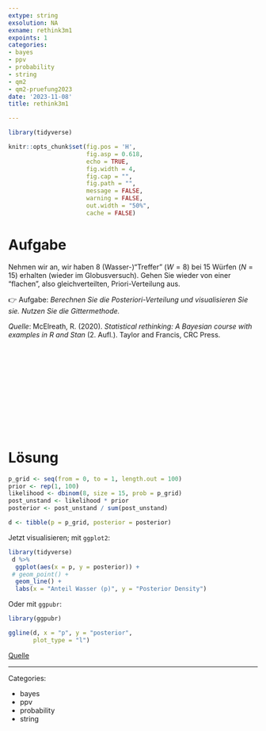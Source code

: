 ```yaml
---
extype: string
exsolution: NA
exname: rethink3m1
expoints: 1
categories:
- bayes
- ppv
- probability
- string
- qm2
- qm2-pruefung2023
date: '2023-11-08'
title: rethink3m1

---
```




```r
library(tidyverse)
```


```r
knitr::opts_chunk$set(fig.pos = 'H',
                      fig.asp = 0.618,
                      echo = TRUE,
                      fig.width = 4,
                      fig.cap = "", 
                      fig.path = "",
                      message = FALSE,
                      warning = FALSE,
                      out.width = "50%",
                      cache = FALSE)
```








# Aufgabe


Nehmen wir an, wir haben 8 (Wasser-)"Treffer" ($W=8$) bei 15 Würfen ($N=15$) erhalten (wieder im Globusversuch). Gehen Sie wieder von einer "flachen", also gleichverteilten, Priori-Verteilung aus.

👉 Aufgabe: *Berechnen Sie die Posteriori-Verteilung und visualisieren Sie sie. Nutzen Sie die Gittermethode.*

*Quelle*: McElreath, R. (2020). *Statistical rethinking: A Bayesian course with examples in R and Stan* (2. Aufl.). Taylor and Francis, CRC Press.





</br>
</br>
</br>
</br>
</br>
</br>
</br>
</br>
</br>
</br>

# Lösung


```r
p_grid <- seq(from = 0, to = 1, length.out = 100)
prior <- rep(1, 100)
likelihood <- dbinom(8, size = 15, prob = p_grid)
post_unstand <- likelihood * prior
posterior <- post_unstand / sum(post_unstand)

d <- tibble(p = p_grid, posterior = posterior)
```

Jetzt visualisieren; mit `ggplot2`: 

```r
library(tidyverse)
 d %>%
  ggplot(aes(x = p, y = posterior)) +
 # geom_point() +
  geom_line() +
  labs(x = "Anteil Wasser (p)", y = "Posterior Density")
```

Oder mit `ggpubr`:


```r
library(ggpubr)

ggline(d, x = "p", y = "posterior",
       plot_type = "l")
```



[Quelle](https://sr2-solutions.wjakethompson.com/bayesian-inference.html#chapter-3)




---

Categories: 

- bayes
- ppv
- probability
- string

